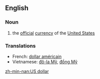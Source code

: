 ==English==

===Noun===
{{en-noun|sg=[[US]] [[dollar]]}}
{{wikipedia|United States dollar}}


# the [[official]] [[currency]] of the [[United States]]

===Translations===
*French: [[dollar américain]]
*Vietnamese: [[đô-la Mỹ]], [[đồng Mỹ]]

[[zh-min-nan:US dollar]]